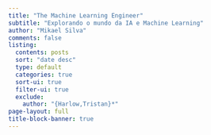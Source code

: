 ```yaml
---
title: "The Machine Learning Engineer"
subtitle: "Explorando o mundo da IA e Machine Learning"
author: "Mikael Silva"
comments: false
listing:
  contents: posts
  sort: "date desc"
  type: default
  categories: true
  sort-ui: true
  filter-ui: true
  exclude: 
    author: "{Harlow,Tristan}*"
page-layout: full
title-block-banner: true
---
```

